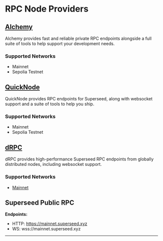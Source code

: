 # RPC Node Providers

## [Alchemy](https://www.alchemy.com/)

Alchemy provides fast and reliable private RPC endpoints alongside a full suite of tools to help support your development needs.

### Supported Networks

- Mainnet
- Sepolia Testnet

## [QuickNode](https://www.quicknode.com/)

QuickNode provides RPC endpoints for Superseed, along with websocket support and a suite of tools to help you ship.

### Supported Networks

- Mainnet
- Sepolia Testnet

## [dRPC](https://drpc.org/)

dRPC provides high-performance Superseed RPC endpoints from globally distributed nodes, including websocket support.

### Supported Networks

- [Mainnet](https://drpc.org/chainlist/superseed)

## Superseed Public RPC

**Endpoints:**

- HTTP: https://mainnet.superseed.xyz
- WS: wss://mainnet.superseed.xyz

---
